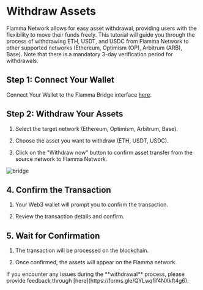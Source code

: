 
# Withdraw Assets

Flamma Network allows for easy asset withdrawal, providing users with the flexibility to move their funds freely. This tutorial will guide you through the process of withdrawing ETH, USDT, and USDC from Flamma Network to other supported networks (Ethereum, Optimism (OP), Arbitrum (ARB), Base). Note that there is a mandatory 3-day verification period for withdrawals.

## Step 1: Connect Your Wallet

Connect Your Wallet to the Flamma Bridge interface [here](https://app.flamma.network/bridge).

## Step 2: Withdraw Your Assets

1. Select the target network (Ethereum, Optimism, Arbitrum, Base).

2. Choose the asset you want to withdraw (ETH, USDT, USDC).

3. Click on the "Withdraw now" button to confirm asset transfer from the source network to Flamma Network.

![bridge](/images/deposit_1.png)

## 4. Confirm the Transaction

1. Your Web3 wallet will prompt you to confirm the transaction.

2. Review the transaction details and confirm.

## 5. Wait for Confirmation

1. The transaction will be processed on the blockchain.

2. Once confirmed, the assets will appear on the Flamma network.
 
<Callout emoji="👾">
    If you encounter any issues during the **withdrawal** process, please provide feedback through [here](https://forms.gle/QYLwq1if4NXkft4g6).
</Callout>


